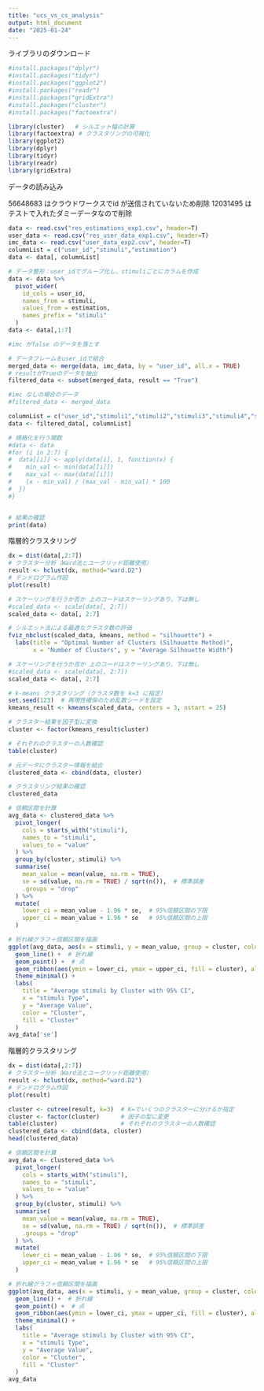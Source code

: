 ```yaml
---
title: "ucs_vs_cs_analysis"
output: html_document
date: "2025-01-24"
---
```


ライブラリのダウンロード

```r
#install.packages("dplyr")
#install.packages("tidyr")
#install.packages("ggplot2")
#install.packages("readr")
#install.packages("gridExtra")
#install.packages("cluster")
#install.packages("factoextra")

library(cluster)   # シルエット幅の計算
library(factoextra) # クラスタリングの可視化
library(ggplot2)
library(dplyr)
library(tidyr)
library(readr)
library(gridExtra)
```

データの読み込み

56648683 はクラウドワークスでid が送信されていないため削除
12031495 はテストで入れたダミーデータなので削除


```r
data <- read.csv("res_estimations_exp1.csv", header=T)
user_data <- read.csv("res_user_data_exp1.csv", header=T)
imc_data <- read.csv("user_data_exp2.csv", header=T)
columnList = c("user_id","stimuli","estimation")
data <- data[, columnList]

# データ整形：user_idでグループ化し、stimuliごとにカラムを作成
data <- data %>%
  pivot_wider(
    id_cols = user_id,
    names_from = stimuli,
    values_from = estimation,
    names_prefix = "stimuli"
  )
data <- data[,1:7]

#imc がfalse のデータを落とす

# データフレームをuser_idで結合
merged_data <- merge(data, imc_data, by = "user_id", all.x = TRUE)
# resultがTrueのデータを抽出
filtered_data <- subset(merged_data, result == "True")

#imc なしの場合のデータ
#filtered_data <- merged_data

columnList = c("user_id","stimuli1","stimuli2","stimuli3","stimuli4","stimuli5","stimuli6")
data <- filtered_data[, columnList]

# 規格化を行う関数
#data <- data
#for (i in 2:7) {
#  data[[i]] <- apply(data[i], 1, function(x) {
#    min_val <- min(data[[i]])
#    max_val <- max(data[[i]])
#    (x - min_val) / (max_val - min_val) * 100
#  })
#}


# 結果の確認
print(data)
```


階層的クラスタリング

```r
dx = dist(data[,2:7])
# クラスター分析（Ward法とユークリッド距離使用）
result <- hclust(dx, method="ward.D2")
# デンドログラム作図
plot(result)
```

```r
# スケーリングを行うか否か 上のコードはスケーリングあり，下は無し
#scaled_data <- scale(data[, 2:7])
scaled_data <- data[, 2:7]

# シルエット法による最適なクラスタ数の評価
fviz_nbclust(scaled_data, kmeans, method = "silhouette") +
  labs(title = "Optimal Number of Clusters (Silhouette Method)",
       x = "Number of Clusters", y = "Average Silhouette Width")
```

```r
# スケーリングを行うか否か 上のコードはスケーリングあり，下は無し
#scaled_data <- scale(data[, 2:7])
scaled_data <- data[, 2:7]

# k-means クラスタリング（クラスタ数を k=3 に指定）
set.seed(123)  # 再現性確保のため乱数シードを設定
kmeans_result <- kmeans(scaled_data, centers = 3, nstart = 25)

# クラスター結果を因子型に変換
cluster <- factor(kmeans_result$cluster)

# それぞれのクラスターの人数確認
table(cluster)

# 元データにクラスター情報を結合
clustered_data <- cbind(data, cluster)

# クラスタリング結果の確認
clustered_data
```

```r
# 信頼区間を計算
avg_data <- clustered_data %>%
  pivot_longer(
    cols = starts_with("stimuli"),
    names_to = "stimuli",
    values_to = "value"
  ) %>%
  group_by(cluster, stimuli) %>%
  summarise(
    mean_value = mean(value, na.rm = TRUE),
    se = sd(value, na.rm = TRUE) / sqrt(n()),  # 標準誤差
    .groups = "drop"
  ) %>%
  mutate(
    lower_ci = mean_value - 1.96 * se,  # 95%信頼区間の下限
    upper_ci = mean_value + 1.96 * se   # 95%信頼区間の上限
  )

# 折れ線グラフ＋信頼区間を描画
ggplot(avg_data, aes(x = stimuli, y = mean_value, group = cluster, color = cluster)) +
  geom_line() +  # 折れ線
  geom_point() +  # 点
  geom_ribbon(aes(ymin = lower_ci, ymax = upper_ci, fill = cluster), alpha = 0.2, color = NA) +  # 信頼区間
  theme_minimal() +
  labs(
    title = "Average stimuli by Cluster with 95% CI",
    x = "stimuli Type",
    y = "Average Value",
    color = "Cluster",
    fill = "Cluster"
  )
avg_data['se']
```
階層的クラスタリング

```r
dx = dist(data[,2:7])
# クラスター分析（Ward法とユークリッド距離使用）
result <- hclust(dx, method="ward.D2")
# デンドログラム作図
plot(result)
```
```r
cluster <- cutree(result, k=3)  # K=でいくつのクラスターに分けるか指定
cluster <- factor(cluster)      # 因子の型に変更
table(cluster)                  # それぞれのクラスターの人数確認
clustered_data <- cbind(data, cluster) 
head(clustered_data)
```


```r
# 信頼区間を計算
avg_data <- clustered_data %>%
  pivot_longer(
    cols = starts_with("stimuli"),
    names_to = "stimuli",
    values_to = "value"
  ) %>%
  group_by(cluster, stimuli) %>%
  summarise(
    mean_value = mean(value, na.rm = TRUE),
    se = sd(value, na.rm = TRUE) / sqrt(n()),  # 標準誤差
    .groups = "drop"
  ) %>%
  mutate(
    lower_ci = mean_value - 1.96 * se,  # 95%信頼区間の下限
    upper_ci = mean_value + 1.96 * se   # 95%信頼区間の上限
  )

# 折れ線グラフ＋信頼区間を描画
ggplot(avg_data, aes(x = stimuli, y = mean_value, group = cluster, color = cluster)) +
  geom_line() +  # 折れ線
  geom_point() +  # 点
  geom_ribbon(aes(ymin = lower_ci, ymax = upper_ci, fill = cluster), alpha = 0.2, color = NA) +  # 信頼区間
  theme_minimal() +
  labs(
    title = "Average stimuli by Cluster with 95% CI",
    x = "stimuli Type",
    y = "Average Value",
    color = "Cluster",
    fill = "Cluster"
  )
avg_data
```
